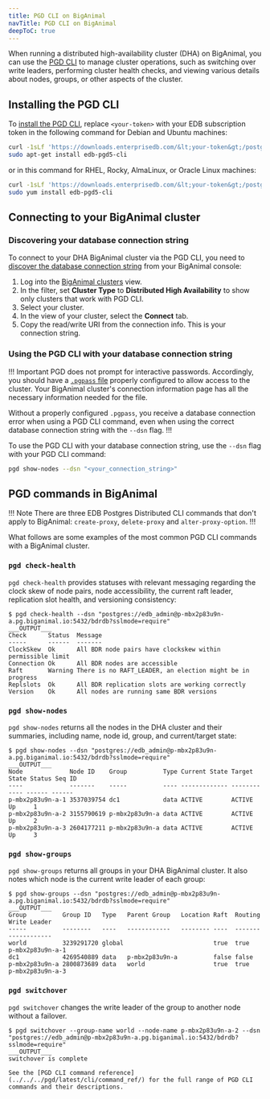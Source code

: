 ```yaml
---
title: PGD CLI on BigAnimal
navTitle: PGD CLI on BigAnimal
deepToC: true
---
```


When running a distributed high-availability cluster (DHA) on BigAnimal, you can use the [PGD CLI](../../../pgd/latest/cli/) to manage cluster operations, such as switching over write leaders, performing cluster health checks, and viewing various details about nodes, groups, or other aspects of the cluster.

## Installing the PGD CLI 

To [install the PGD CLI](../../../pgd/latest/cli/installing_cli/), replace `<your-token>` with your EDB subscription token in the following command for Debian and Ubuntu machines:

```bash
curl -1sLf 'https://downloads.enterprisedb.com/&lt;your-token&gt;/postgres_distributed/setup.deb.sh' | sudo -E bash
sudo apt-get install edb-pgd5-cli
```

or in this command for RHEL, Rocky, AlmaLinux, or Oracle Linux machines:

```bash
curl -1sLf 'https://downloads.enterprisedb.com/&lt;your-token&gt;/postgres_distributed/setup.rpm.sh' | sudo -E bash
sudo yum install edb-pgd5-cli
```

## Connecting to your BigAnimal cluster

### Discovering your database connection string

To connect to your DHA BigAnimal cluster via the PGD CLI, you need to [discover the database connection string](../../../pgd/latest/cli/discover_connections/) from your BigAnimal console:

1. Log into the [BigAnimal clusters](https://portal.biganimal.com/clusters) view.
1. In the filter, set **Cluster Type** to **Distributed High Availability** to show only clusters that work with PGD CLI.
1. Select your cluster.
1. In the view of your cluster, select the **Connect** tab.
1. Copy the read/write URI from the connection info. This is your connection string.

### Using the PGD CLI with your database connection string

!!! Important
PGD does not prompt for interactive passwords. Accordingly, you should have a [`.pgpass` file](https://www.postgresql.org/docs/current/libpq-pgpass.html) properly configured to allow access to the cluster. Your BigAnimal cluster's connection information page has all the necessary information needed for the file. 

Without a properly configured `.pgpass`, you receive a database connection error when using a PGD CLI command, even when using the correct database connection string with the `--dsn` flag.
!!!

To use the PGD CLI with your database connection string, use the `--dsn` flag with your PGD CLI command:

```bash
pgd show-nodes --dsn "<your_connection_string>"
```

## PGD commands in BigAnimal

!!! Note
There are three EDB Postgres Distributed CLI commands that don't apply to BigAnimal: `create-proxy`, `delete-proxy` and `alter-proxy-option`.
!!!

What follows are some examples of the most common PGD CLI commands with a BigAnimal cluster.

### `pgd check-health`

`pgd check-health` provides statuses with relevant messaging regarding the clock skew of node pairs, node accessibility, the current raft leader, replication slot health, and versioning consistency:

```
$ pgd check-health --dsn "postgres://edb_admin@p-mbx2p83u9n-a.pg.biganimal.io:5432/bdrdb?sslmode=require"
___OUTPUT___
Check      Status  Message                                                    
-----      ------  -------                                                    
ClockSkew  Ok      All BDR node pairs have clockskew within permissible limit 
Connection Ok      All BDR nodes are accessible                               
Raft       Warning There is no RAFT_LEADER, an election might be in progress  
Replslots  Ok      All BDR replication slots are working correctly            
Version    Ok      All nodes are running same BDR versions               
```

### `pgd show-nodes`

`pgd show-nodes` returns all the nodes in the DHA cluster and their summaries, including name, node id, group, and current/target state:

```
$ pgd show-nodes --dsn "postgres://edb_admin@p-mbx2p83u9n-a.pg.biganimal.io:5432/bdrdb?sslmode=require"
___OUTPUT___
Node             Node ID    Group          Type Current State Target State Status Seq ID 
----             -------    -----          ---- ------------- ------------ ------ ------ 
p-mbx2p83u9n-a-1 3537039754 dc1            data ACTIVE        ACTIVE       Up     1      
p-mbx2p83u9n-a-2 3155790619 p-mbx2p83u9n-a data ACTIVE        ACTIVE       Up     2      
p-mbx2p83u9n-a-3 2604177211 p-mbx2p83u9n-a data ACTIVE        ACTIVE       Up     3      
```

### `pgd show-groups`

`pgd show-groups` returns all groups in your DHA BigAnimal cluster. It also notes which node is the current write leader of each group:


```
$ pgd show-groups --dsn "postgres://edb_admin@p-mbx2p83u9n-a.pg.biganimal.io:5432/bdrdb?sslmode=require"
___OUTPUT___
Group          Group ID   Type   Parent Group   Location Raft  Routing Write Leader     
-----          --------   ----   ------------   -------- ----  ------- ------------     
world          3239291720 global                         true  true    p-mbx2p83u9n-a-1 
dc1            4269540889 data   p-mbx2p83u9n-a          false false                    
p-mbx2p83u9n-a 2800873689 data   world                   true  true    p-mbx2p83u9n-a-3 
```

### `pgd switchover`

`pgd switchover` changes the write leader of the group to another node without a failover.

``` 
$ pgd switchover --group-name world --node-name p-mbx2p83u9n-a-2 --dsn "postgres://edb_admin@p-mbx2p83u9n-a.pg.biganimal.io:5432/bdrdb?sslmode=require"
___OUTPUT___
switchover is complete

See the [PGD CLI command reference](../../../pgd/latest/cli/command_ref/) for the full range of PGD CLI commands and their descriptions. 
